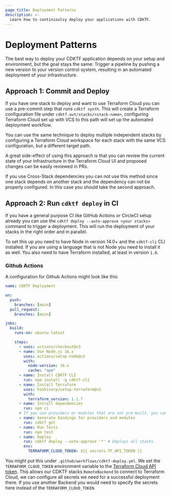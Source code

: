 ```yaml
---
page_title: Deployment Patterns
description: >-
  Learn how to continioulsy deploy your applications with CDKTF.
---
```


# Deployment Patterns

The best way to deploy your CDKTF application depends on your setup and environment, but the goal stays the same: Trigger a pipeline by pushing a new version to your version control system, resulting in an automated deployment of your infrastructure.

## Approach 1: Commit and Deploy

If you have one stack to deploy and want to use Terraform Cloud you can use a pre-commit step that runs `cdktf synth`. This will create a Terraform configuration file under `cdktf.out/stacks/<stack-name>`, configuring Terraform Cloud set up with VCS to this path will set up the automated deployment workflow.

You can use the same technique to deploy multiple independent stacks by configuring a Terraform Cloud workspace for each stack with the same VCS configuration, but a different target path.

A great side-effect of using this approach is that you can review the current state of your infrastructure in the Terraform Cloud UI and proposed changes can be easily reviewed in PRs.

If you use Cross-Stack dependencies you can not use this method since one stack depends on another stack and the dependency can not be properly configured. In this case you should take the second approach.

## Approach 2: Run `cdktf deploy` in CI

If you have a general purpose CI like GitHub Actions or CircleCI setup already you can use the `cdktf deploy --auto-approve <your stacks>` command to trigger a deployment. This will run the deployment of your stacks in the right order and in parallel.

To set this up you need to have Node in version 14.0+ and the `cdktf-cli` CLI installed. If you are using a language that is not Node you need to install it as well. You also need to have Terraform installed, at least in version `1.0`.

### Github Actions

A configuration for Github Actions might look like this:

```yaml
name: CDKTF Deployment

on:
  push:
    branches: [main]
  pull_request:
    branches: [main]

jobs:
  build:
    runs-on: ubuntu-latest

    steps:
      - uses: actions/checkout@v3
      - name: Use Node.js 16.x
        uses: actions/setup-node@v3
        with:
          node-version: 16.x
          cache: "npm"
      - name: Install CDKTF CLI
        run: npm install -g cdktf-cli
      - name: Install Terraform
        uses: hashicorp/setup-terraform@v2
        with:
          terraform_version: 1.1.7
      - name: Install dependencies
        run: npm ci
      # If you use providers or modules that are not pre-built, you can install them here
      - name: Generate bindings for providers and modules
        run: cdktf get
      - name: Run Tests
        run: npm test
      - name: Deploy
        run: cdktf deploy --auto-approve '*' # Deploys all stacks
        env:
          TERRAFORM_CLOUD_TOKEN: ${{ secrets.TF_API_TOKEN }}
```

You might put this under `.github/workflows/cdktf-deploy.yml`. We set the `TERRAFORM_CLOUD_TOKEN` environment variable to the [Terraform Cloud API token](https://www.terraform.io/cloud-docs/users-teams-organizations/api-tokens). This allows our CDKTF stacks `RemoteBackend` to connect to Terraform Cloud, we can configure all secrets we need for a successful deployment there. If you use another Backend you would need to specify the secrets here instead of the `TERRAFORM_CLOUD_TOKEN`.

